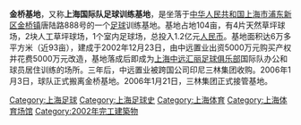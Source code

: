 {{about|上海国际队足球训练基地|[[上海轨道交通9号线|上海轨道交通9号线]]在金桥镇设置的停车场|上海地铁车辆段#金桥停车场}}
'''金桥基地'''，又称'''上海国际队足球训练基地'''，是坐落于[[中华人民共和国|中华人民共和国]][[上海市|上海市]][[浦东新区|浦东新区]][[金桥镇|金桥镇]]唐陆路888号的一个[[足球|足球]]训练基地。基地占地104亩，有4片天然草坪球场，2块人工草坪球场，1个室内足球场，总投入1.2亿元[[人民币|人民币]]。基地面积达6万多平方米（近93亩），建成于2002年12月23日，由中远置业出资5000万元购买产权并花费5000万元改造，基地落成后即成为[[上海中远汇丽足球俱乐部|上海中远汇丽足球俱乐部]]国际队办公和球员居住训练的场所。三年后，中远置业被跨国公司印尼三林集团收购。2006年1月3日，球队正式搬离金桥基地。2006年1月21日，三林集团正式接管基地。
{{上海市体育场馆}}
[[Category:上海足球|Category:上海足球]]
[[Category:上海足球史|Category:上海足球史]]
[[Category:上海体育|Category:上海体育]]
[[Category:上海体育场馆|Category:上海体育场馆]]
[[Category:2002年完工建築物|Category:2002年完工建築物]]